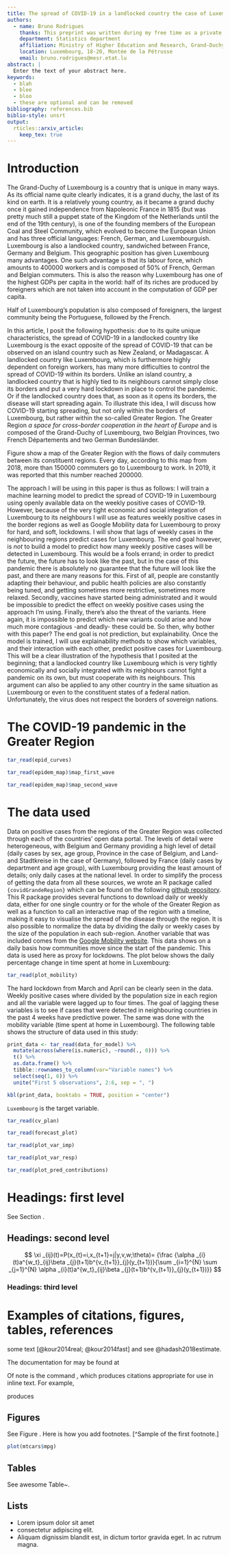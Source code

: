 ```yaml
---
title: The spread of COVID-19 in a landlocked country the case of Luxembourg
authors:
  - name: Bruno Rodrigues
    thanks: This preprint was written during my free time as a private citizen, and reflects in no manner the views of the Ministry of Higher Education and Research, nor the Government of the Grand-Duchy of Luxembourg.
    department: Statistics department
    affiliation: Ministry of Higher Education and Research, Grand-Duchy of Luxembourg
    location: Luxembourg, 18-20, Montée de la Pétrusse
    email: bruno.rodrigues@mesr.etat.lu
abstract: |
  Enter the text of your abstract here.
keywords:
  - blah
  - blee
  - bloo
  - these are optional and can be removed
bibliography: references.bib
biblio-style: unsrt
output: 
  rticles::arxiv_article:
    keep_tex: true
---
```


# Introduction

The Grand-Duchy of Luxembourg is a country that is unique in many ways. As its official name quite
clearly indicates, it is a grand duchy, the last of its kind on earth. It is a relatively young
country, as it became a grand duchy once it gained independence from Napoleonic France in 1815 (but
was pretty much still a puppet state of the Kingdom of the Netherlands until the end of the
19th century), is one of the founding members of the European Coal and Steel Community, which
evolved to become the European Union and has three official languages: French, German, and Luxembourguish.
Luxembourg is also a landlocked country, sandwiched between France, Germany and Belgium. This 
geographic position has given Luxembourg many advantages. One such advantage is that its labour
force, which amounts to 400000 workers and is composed of 50\% of French, German and Belgian commuters.
This is also the reason why Luxembourg has one of the highest GDPs per capita in the world: half
of its riches are produced by foreigners which are not taken into account in the computation of 
GDP per capita.

Half of Luxembourg's population is also composed of foreigners, the largest community being the 
Portuguese, followed by the French.

In this article, I posit the following hypothesis: due to its quite unique characteristics, 
the spread of COVID-19 in a landlocked country like Luxembourg is the exact opposite of the 
spread of COVID-19 that can be observed on an island country such as New Zealand, or Madagascar.
A landlocked country like Luxembourg, which is furthermore highly dependent on foreign workers, 
has many more difficulties to control the spread of COVID-19 within its borders. Unlike an island
country, a landlocked country that is highly tied to its neighbours cannot simply close its borders
and put a very hard lockdown in place to control the pandemic. Or if the landlocked country
does that, as soon as it opens its borders, the disease will start spreading again.
To illustrate this idea, I will discuss how COVID-19 starting spreading, but not only within the 
borders of Luxembourg, but rather within the so-called Greater Region. 
The Greater Region *a space for cross-border cooperation in the heart of Europe* and 
is composed of the Grand-Duchy of Luxembourg, two Belgian Provinces, two French Départements and 
two German Bundesländer.

\begin{figure}
  \centering
  \includegraphics{"~/Documents/covid_grande_region/paper/figs/commuters.png"}
  \caption{The daily commuters in the Greater Region. Luxembourg absorbs the vast majority. (Source: Bienvenue dans la Grande Région, 2018)}
  \label{commuters}
\end{figure}

Figure \ref{commuters} show a map of the Greater Region with the flows of daily commuters between
its constituent regions. Every day, according to this map from 2018, more than 150000 commuters
go to Luxembourg to work. In 2019, it was reported that this number reached 200000.\footnote{\url{https://paperjam.lu/article/plus-200-000-frontaliers-sur-m}}

The approach I will be using in this paper is thus as follows: I will train a machine learning model to predict the 
spread of COVID-19 in Luxembourg using openly available data on the weekly positive cases of 
COVID-19. However, because of the very tight economic and social integration of Luxembourg to its 
neighbours I will use as features weekly positive cases in the border regions as well as 
Google Mobility data\footnote{\url{https://www.google.com/covid19/mobility/}} for Luxembourg
to proxy for hard, and soft, lockdowns. I will show that lags of weekly cases in the neighbouring 
regions predict cases for Luxembourg. The end goal however, is *not* to build a model to predict
how many weekly positive cases will be detected in Luxembourg. This would be a fools errand; 
in order to predict the future, the future has to look like the past, but in the case of this pandemic
there is absolutely no guarantee that the future will look like the past, and there are many reasons
for this. First of all, people are constantly adapting their behaviour, and public health policies
are also constantly being tuned, and getting sometimes more restrictive, sometimes more relaxed.
Secondly, vaccines have started being administrated and it would be impossible to predict the effect
on weekly positive cases using the approach I'm using. Finally, there's also the threat of the 
variants. Here again, it is impossible to predict which new variants could arise and how much more
contagious -and deadly- these could be.
So then, why bother with this paper? The end goal is not prediction, but explainability. Once the 
model is trained, I will use explainability methods to show which variables, and their interaction
with each other, predict positive cases for Luxembourg. This will be a clear illustration of the
hypothesis that I posited at the beginning; that a landlocked country like Luxembourg which is very
tightly economically and socially integrated with its neighbours cannot fight a pandemic on its own,
but must cooperate with its neighbours. This argument can also be applied to any other country in
the same situation as Luxembourg or even to the constituent states of a federal nation. Unfortunately, 
the virus does not respect the borders of sovereign nations.

# The COVID-19 pandemic in the Greater Region


```r
tar_read(epid_curves)
```

```r
tar_read(epidem_map)$map_first_wave
```

```r
tar_read(epidem_map)$map_second_wave
```

# The data used

Data on positive cases from the regions of the Greater Region was collected through each of the 
countries' open data portal. The levels of detail were heterogeneous, with Belgium and Germany
providing a high level of detail (daily cases by sex, age group, Province in the case of Belgium, and
Land- and Stadtkreise in the case of Germany), followed by France (daily cases by department and
age group), with Luxembourg providing the least amount of details; only daily cases at the national
level. 
In order to simplify the process of getting the data from all these sources, we wrote an R package
called `{covidGrandeRegion}` which can be found on the following [github repository](https://github.com/b-rodrigues/covidGrandeRegion).
This R package provides several functions to download daily or weekly data, either for one single country or for
the whole of the Greater Region as well as a function to call an interactive map of the region
with a timeline, making it easy to visualise the spread of the disease through the region. It is also
possible to normalize the data by dividing the daily or weekly cases by the size of the population
in each sub-region.
Another variable that was included comes from the [Google Mobility website](https://www.google.com/covid19/mobility/).
This data shows on a daily basis how communities move since the start of the pandemic. This data
is used here as proxy for lockdowns. The plot below shows the daily percentage change in time 
spent at home in Luxembourg:

```r
tar_read(plot_mobility)
```

The hard lockdown from March and April can be clearly seen in the data. Weekly positive cases
where divided by the population size in each region and all the variable were lagged up to four times.
The goal of lagging these variables is to see if cases that were detected in neighbouring countries
in the past 4 weeks have predictive power. The same was done with the mobility variable (time spent
at home in Luxembourg). 
The following table shows the structure of data used in this study:

```r
print_data <- tar_read(data_for_model) %>%
  mutate(across(where(is.numeric), ~round(., 0))) %>%
  t() %>%
  as.data.frame() %>%
  tibble::rownames_to_column(var="Variable names") %>%
  select(seq(1, 6)) %>%
  unite("First 5 observations", 2:6, sep = ", ") 

kbl(print_data, booktabs = TRUE, position = "center")
```

`Luxembourg` is the target variable.

```r
tar_read(cv_plan)
```

```r
tar_read(forecast_plot)
```

```r
tar_read(plot_var_imp)
```

```r
tar_read(plot_var_resp)
```
```r
tar_read(plot_pred_contributions)
```

# Headings: first level
\label{sec:headings}

\lipsum[4] See Section \ref{sec:headings}.

## Headings: second level
\lipsum[5]

$$
\xi _{ij}(t)=P(x_{t}=i,x_{t+1}=j|y,v,w;\theta)= {\frac {\alpha _{i}(t)a^{w_t}_{ij}\beta _{j}(t+1)b^{v_{t+1}}_{j}(y_{t+1})}{\sum _{i=1}^{N} \sum _{j=1}^{N} \alpha _{i}(t)a^{w_t}_{ij}\beta _{j}(t+1)b^{v_{t+1}}_{j}(y_{t+1})}}
$$

### Headings: third level
\lipsum[6]

\paragraph{Paragraph}
\lipsum[7]

# Examples of citations, figures, tables, references
\label{sec:others}

\lipsum[8] some text [@kour2014real; @kour2014fast] and see @hadash2018estimate.

The documentation for \verb+natbib+ may be found at
\begin{center}
  \url{http://mirrors.ctan.org/macros/latex/contrib/natbib/natnotes.pdf}
\end{center}
Of note is the command \verb+\citet+, which produces citations
appropriate for use in inline text.  For example,

\begin{verbatim}
   \citet{hasselmo} investigated\dots
\end{verbatim}

produces

\begin{quote}
  Hasselmo, et al.\ (1995) investigated\dots
\end{quote}

\begin{center}
  \url{https://www.ctan.org/pkg/booktabs}
\end{center}


## Figures

\lipsum[10] 
See Figure \ref{fig:fig1}. Here is how you add footnotes. [^Sample of the first footnote.]

\lipsum[11] 

\begin{figure}
  \centering
  \fbox{\rule[-.5cm]{4cm}{4cm} \rule[-.5cm]{4cm}{0cm}}
  \caption{Sample figure caption.}
  \label{fig:fig1}
\end{figure}

```r
plot(mtcars$mpg)
```


## Tables

\lipsum[12]

See awesome Table~\ref{tab:table}.

\begin{table}
 \caption{Sample table title}
  \centering
  \begin{tabular}{lll}
    \toprule
    \multicolumn{2}{c}{Part}                   \\
    \cmidrule(r){1-2}
    Name     & Description     & Size ($\mu$m) \\
    \midrule
    Dendrite & Input terminal  & $\sim$100     \\
    Axon     & Output terminal & $\sim$10      \\
    Soma     & Cell body       & up to $10^6$  \\
    \bottomrule
  \end{tabular}
  \label{tab:table}
\end{table}

## Lists

- Lorem ipsum dolor sit amet
- consectetur adipiscing elit. 
- Aliquam dignissim blandit est, in dictum tortor gravida eget. In ac rutrum magna.
